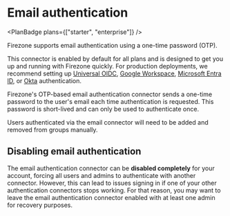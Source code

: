 
<div className="flex justify-between items-center">

# Email authentication

<PlanBadge plans={["starter", "enterprise"]} />
</div>

Firezone supports email authentication using a one-time password (OTP).

This connector is enabled by default for all plans and is designed to get you up
and running with Firezone quickly. For production deployments, we recommend
setting up [Universal OIDC](/kb/authenticate/oidc),
[Google Workspace](/kb/authenticate/google),
[Microsoft Entra ID](/kb/authenticate/entra), or [Okta](/kb/authenticate/okta)
authentication.

Firezone's OTP-based email authentication connector sends a one-time password to
the user's email each time authentication is requested. This password is
short-lived and can only be used to authenticate once.

<Alert color="info">
  Users authenticated via the email connector will need to be added and removed
  from groups manually.
</Alert>

## Disabling email authentication

The email authentication connector can be **disabled completely** for your
account, forcing all users and admins to authenticate with another connector.
However, this can lead to issues signing in if one of your other authentication
connectors stops working. For that reason, you may want to leave the email
authentication connector enabled with at least one admin for recovery purposes.
